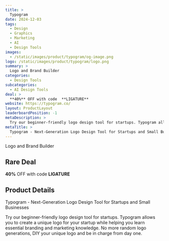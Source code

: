 ```yaml
---
title: >
  Typogram
date: 2024-12-03
tags:
  - Design
  - Graphics
  - Marketing
  - AI
  - Design Tools
images:
  - /static/images/product/typogram/og-image.png
logo: /static/images/product/typogram/logo.png
summary: >
  Logo and Brand Builder
categories:
  - Design Tools
subcategories:
  - AI Design Tools
deal: >
  **40%** OFF with code  **LIGATURE**
website: https://typogram.co/
layout: ProductLayout
leaderboardPosition: -1
metaDescription: >
  Try our beginner-friendly logo design tool for startups. Typogram allows you to create a unique logo for your startup while helping you learn essential branding and marketing knowledge. No more random logo generations, DIY your unique logo and be in charge from day one.
metaTitle: >
  Typogram - Next-Generation Logo Design Tool for Startups and Small Businesses
---
```

Logo and Brand Builder

## Rare Deal

**40%** OFF with code  **LIGATURE**

## Product Details

Typogram - Next-Generation Logo Design Tool for Startups and Small Businesses

Try our beginner-friendly logo design tool for startups. Typogram allows you to create a unique logo for your startup while helping you learn essential branding and marketing knowledge. No more random logo generations, DIY your unique logo and be in charge from day one.
